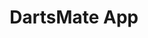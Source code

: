 ---
title: DartsMate App
description: A mobile application for managing darts games and statistics.
githubRepositoryLink: ""
technologies: ["Nextjs, Electron, Nextron, Mantine, TypeScript"]
---